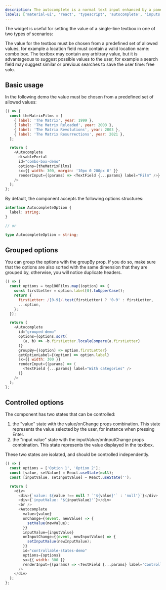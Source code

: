 ```yaml
---
description: The autocomplete is a normal text input enhanced by a panel of suggested options.
labels: ['material-ui', 'react', 'typescript', 'autocomplete', 'inputs']
---
```



The widget is useful for setting the value of a single-line textbox in one of two types of scenarios:

The value for the textbox must be chosen from a predefined set of allowed values, for example a location field must contain a valid location name: combo box.
The textbox may contain any arbitrary value, but it is advantageous to suggest possible values to the user, for example a search field may suggest similar or previous searches to save the user time: free solo.

## Basic usage

In the following demo the value must be chosen from a predefined set of allowed values:

```js live
() => {
  const theMatrixFilms = [
    { label: 'The Matrix', year: 1999 },
    { label: 'The Matrix Reloaded', year: 2003 },
    { label: 'The Matrix Revolutions', year: 2003 },
    { label: 'The Matrix Resurrections', year: 2021 },
  ];

  return (
    <Autocomplete
      disablePortal
      id="combo-box-demo"
      options={theMatrixFilms}
      sx={{ width: 300, margin: '10px 0 200px 0' }}
      renderInput={(params) => <TextField {...params} label="Film" />}
    />
  );
};
```

By default, the component accepts the following options structures:

```ts
interface AutocompleteOption {
  label: string;
}

// or

type AutocompleteOption = string;
```

## Grouped options

You can group the options with the groupBy prop.
If you do so, make sure that the options are also sorted with the same dimension that they are grouped by, otherwise, you will notice duplicate headers.

```js live
() => {
  const options = top100Films.map((option) => {
    const firstLetter = option.label[0].toUpperCase();
    return {
      firstLetter: /[0-9]/.test(firstLetter) ? '0-9' : firstLetter,
      ...option,
    };
  });

  return (
    <Autocomplete
      id="grouped-demo"
      options={options.sort(
        (a, b) => -b.firstLetter.localeCompare(a.firstLetter)
      )}
      groupBy={(option) => option.firstLetter}
      getOptionLabel={(option) => option.label}
      sx={{ width: 300 }}
      renderInput={(params) => (
        <TextField {...params} label="With categories" />
      )}
    />
  );
};
```

## Controlled options

The component has two states that can be controlled:

1. the "value" state with the value/onChange props combination. This state represents the value selected by the user, for instance when pressing Enter.
1. the "input value" state with the inputValue/onInputChange props combination. This state represents the value displayed in the textbox.

These two states are isolated, and should be controlled independently.

```js live
() => {
  const options = ['Option 1', 'Option 2'];
  const [value, setValue] = React.useState(null);
  const [inputValue, setInputValue] = React.useState('');

  return (
    <div>
      <div>{`value: ${value !== null ? `'${value}'` : 'null'}`}</div>
      <div>{`inputValue: '${inputValue}'`}</div>
      <br />
      <Autocomplete
        value={value}
        onChange={(event, newValue) => {
          setValue(newValue);
        }}
        inputValue={inputValue}
        onInputChange={(event, newInputValue) => {
          setInputValue(newInputValue);
        }}
        id="controllable-states-demo"
        options={options}
        sx={{ width: 300 }}
        renderInput={(params) => <TextField {...params} label="Controllable" />}
      />
    </div>
  );
};
```

